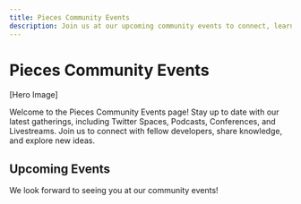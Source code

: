```yaml
---
title: Pieces Community Events
description: Join us at our upcoming community events to connect, learn, and grow with fellow developers.
---
```


# Pieces Community Events

[Hero Image]

Welcome to the Pieces Community Events page! Stay up to date with our latest gatherings, including Twitter Spaces, Podcasts, Conferences, and Livestreams. Join us to connect with fellow developers, share knowledge, and explore new ideas.

## Upcoming Events



We look forward to seeing you at our community events!
